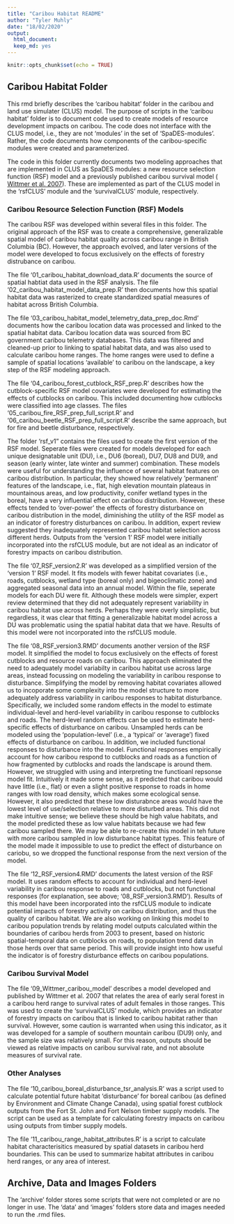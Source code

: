 ```yaml
---
title: "Caribou Habitat README"
author: "Tyler Muhly"
date: "18/02/2020"
output: 
  html_document:
  keep_md: yes
---
```


```r
knitr::opts_chunk$set(echo = TRUE)
```

## Caribou Habitat Folder
This rmd briefly describes the 'caribou habitat' folder in the caribou and land use simulater (CLUS) model. The purpose of scripts in the 'caribou habitat' folder is to document code used to create models of resource development impacts on caribou. The code does not interface with the CLUS model, i.e., they are not 'modules' in the set of 'SpaDES-modules'. Rather, the code documents how components of the caribou-specific modules were created and parameterized. 

The code in this folder currently documents two modeling approaches that are implemented in CLUS as SpaDES modules: a new resource selection function (RSF) model and a previously published caribou survival model ( [Wittmer et al. 2007](https://besjournals.onlinelibrary.wiley.com/doi/full/10.1111/j.1365-2656.2007.01220.x)). These are implemented as part of the CLUS model in the 'rsfCLUS' module and the 'survivalCLUS' module, respectively. 

### Caribou Resource Selection Function (RSF) Models
The caribou RSF was developed within several files in this folder. The original approach of the RSF was to create a comprehensive, generalizable spatial model of caribou habitat quality across caribou range in British Columbia (BC). However, the approach evolved, and later versions of the model were developed to focus exclusively on the effects of forestry distrubance on caribou.  

The file '01_caribou_habitat_download_data.R' documents the source of spatial habtiat data used in the RSF analysis. The file '02_caribou_habitat_model_data_prep.R' then documents how this spatial habitat data was rasterized to create standardized spatial measures of habitat across British Columbia.   

The file '03_caribou_habitat_model_telemetry_data_prep_doc.Rmd' documents how the caribou location data was processed and linked to the spatial habitat data. Caribou location data was sourced from BC government caribou telemetry databases. This data was filtered and cleaned-up prior to linking to spatial habitat data, and was also used to calculate caribou home ranges. The home ranges were used to define a sample of spatial locations 'available' to caribou on the landscape, a key step of the RSF modeling approach. 

The file '04_caribou_forest_cutblock_RSF_prep.R' describes how the cutblock-specific RSF model covariates were developed for estimating the effects of cutblocks on caribou. This included documenting how cutblocks were classified into age classes. The files '05_caribou_fire_RSF_prep_full_script.R' and '06_caribou_beetle_RSF_prep_full_script.R' describe the same approach, but for fire and beetle disturbance, respectively.  

The folder 'rsf_v1" contains the files used to create the first version of the RSF model. Seperate files were created for models developed for each unique designatable unit (DU), i.e., DU6 (boreal), DU7, DU8 and DU9, and season (early winter, late winter and summer) combination. These models were useful for understanding the influence of several habitat features on caribou distribution. In particular, they showed how relatively 'permanent' features of the landscape, i.e., flat, high elevation mountain plateaus in mountainous areas, and low productivity, conifer wetland types in the boreal, have a very influential effect on caribou distribution. However, these effects tended to 'over-power' the effects of forestry disturbance on caribou distribution in the model, diminishing the utility of the RSF model as an indicator of forestry disturbances on caribou. In addition, expert review suggested they inadequately represented caribou habitat selection across different herds. Outputs from the 'version 1' RSF model were initially incorporated into the rsfCLUS module, but are not ideal as an indicator of forestry impacts on caribou distribution. 

The file '07_RSF_version2.R' was developed as a simplified version of the 'version 1' RSF model. It fits models with fewer habitat covariates (i.e., roads, cutblocks, wetland type (boreal only) and bigeoclimatic zone) and aggregated seasonal data into an annual model. Within the file, seperate models for each DU were fit. Although these models were simpler, expert review determined that they did not adequately represent variability in caribou habitat use across herds. Perhaps they were overly simplistic, but regardless, it was clear that fitting a generalizable habitat model across a DU was problematic using the spatial habitat data that we have. Results of this model were not incorporated into the rsfCLUS module.

The file '08_RSF_version3.RMD' documents another version of the RSF model. It simplified the model to focus exclusively on the effects of forest cutblocks and resource roads on caribou. This approach eliminated the need to adequately model variabilty in caribou habitat use across large areas, instead focussing on modeling the variability in caribou response to disturbance. Simplifying the model by removing habitat covariates allowed us to incoporate some complexity into the model structure to more adequately address variability in caribou responses to habitat disturbance. Specifically, we included some random effects in the model to estimate individual-level and herd-level variability in caribou response to cutblocks and roads. The herd-level random effects can be used to estimate herd-specific effects of disturbance on caribou. Unsampled herds can be modeled using the 'population-level' (i.e., a 'typical' or 'average') fixed effects of disturbance on caribou. In addition, we included functional responses to disturbance into the model. Functional responses empirically account for how caribou respond to cutblocks and roads as a function of how fragmented by cutblocks and roads the landscape is around them.  However, we struggled with using and interpreting tne functioanl repsonse model fit. Intuitively it made some sense, as it predicted that caribou would have little (i.e., flat) or even a slight positive response to roads in home ranges with low road density, which makes some ecological sense. However, it also predicted that these low disturabnce areas would have the lowest level of use/selection relative to more disturbed areas. This did not make intuitive sense; we believe these should be high value habitats, and the model predicted these as low value habitats because we had few caribou sampled there. We may be able to re-create this model in teh future with more caribou sampled in low disturbance habitat types. This feature of the model made it impossible to use to predict the effect of disturbance on cariobu, so we dropped the functional response from the next version of the model.  

The file '12_RSF_version4.RMD' documents the latest version of the RSF model. It uses random effects to account for individual and herd-level variability in caribou response to roads and cutblocks, but not functional responses (for explanation, see above; '08_RSF_version3.RMD'). Results of this model have been incorporated into the rsfCLUS module to indicate potential impacts of forestry activity on caribou distribution, and thus the quality of caribou habitat. We are also working on linking this model to caribou population trends by relating model outputs calculated within the boundaries of caribou herds from 2003 to present, based on historic spatial-temporal data on cutblocks on roads, to population trend data in those herds over that same period. This will provide insight into how useful the indicator is of forestry disturbance effects on caribou populations.

### Caribou Survival Model
The file '09_Wittmer_caribou_model' describes a model developed and published by Wittmer et al. 2007 that relates the area of early seral forest in a caribou herd range to survival rates of adult females in those ranges. This was used to create the 'survivalCLUS' module, which provides an indicator of forestry impacts on caribou that is linked to caribou habitat rather than survival. However, some caution is warranted when using this indicator, as it was developed for a sample of southern mountain caribou (DU9) only, and the sample size was relatively small. For this reason, outputs should be viewed as relative impacts on caribou survival rate, and not absolute measures of survival rate.

### Other Analyses
The file '10_caribou_boreal_disturbance_tsr_analysis.R' was a script used to calculate potential future habitat 'disturbance' for boreal caribou (as defined by Environment and Climate Change Canada), using spatial forest cutblock outputs from the Fort St. John and Fort Nelson timber supply models. The script can be used as a template for calculating forestry impacts on caribou using outputs from timber supply models. 

The file '11_caribou_range_habitat_attributes.R' is a script to calculate habitat characterisitics measured by spatial datasets in caribou herd boundaries. This can be used to summarize habitat attributes in caribou herd ranges, or any area of interest. 

## Archive, Data and Images Folders
The 'archive' folder stores some scripts that were not completed or are no longer in use. The 'data' and 'images' folders store data and images needed to run the .rmd files.